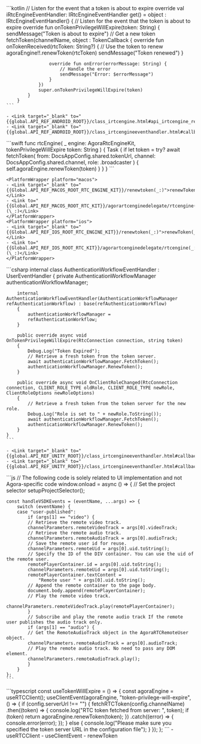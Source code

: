 <PlatformWrapper platform="android">
    ```kotlin
    // Listen for the event that a token is about to expire
    override val iRtcEngineEventHandler: IRtcEngineEventHandler
        get() = object : IRtcEngineEventHandler() {
            // Listen for the event that the token is about to expire
            override fun onTokenPrivilegeWillExpire(token: String) {
                sendMessage("Token is about to expire")
                // Get a new token
                fetchToken(channelName, object : TokenCallback {
                    override fun onTokenReceived(rtcToken: String?) {
                        // Use the token to renew
                        agoraEngine!!.renewToken(rtcToken)
                        sendMessage("Token renewed")
                    }

                    override fun onError(errorMessage: String) {
                        // Handle the error
                        sendMessage("Error: $errorMessage")
                    }
                })
                super.onTokenPrivilegeWillExpire(token)
            }
        }
    ```

    - <Link target="_blank" to="{{global.API_REF_ANDROID_ROOT}}/class_irtcengine.html#api_irtcengine_renewtoken">renewToken</Link>
    - <Link target="_blank" to="{{global.API_REF_ANDROID_ROOT}}/class_irtcengineeventhandler.html#callback_irtcengineeventhandler_ontokenprivilegewillexpire">onTokenPrivilegeWillExpire</Link>
</PlatformWrapper>

<PlatformWrapper platform="macos, ios">
    ```swift
    func rtcEngine(
        _ engine: AgoraRtcEngineKit, tokenPrivilegeWillExpire token: String
    ) {
        Task {
            if let token = try? await fetchToken(
                from: DocsAppConfig.shared.tokenUrl,
                channel: DocsAppConfig.shared.channel,
                role: .broadcaster
            ) { self.agoraEngine.renewToken(token) }
        }
    }
    ```

    <PlatformWrapper platform="macos">
    - <Link target="_blank" to="{{Global.API_REF_MACOS_ROOT_RTC_ENGINE_KIT}}/renewtoken(_:)">renewToken(_:)</Link>
    - <Link to="{{Global.API_REF_MACOS_ROOT_RTC_KIT}}/agorartcenginedelegate/rtcengine(_:tokenprivilegewillexpire:)">rtcEngine(\_:tokenPrivilegeWillExpire:)(\_:)</Link>
    </PlatformWrapper>
    <PlatformWrapper platform="ios">
    - <Link target="_blank" to="{{Global.API_REF_IOS_ROOT_RTC_ENGINE_KIT}}/renewtoken(_:)">renewToken(_:)</Link>
    - <Link to="{{Global.API_REF_IOS_ROOT_RTC_KIT}}/agorartcenginedelegate/rtcengine(_:tokenprivilegewillexpire:)">rtcEngine(\_:tokenPrivilegeWillExpire:)(\_:)</Link>
    </PlatformWrapper>
</PlatformWrapper>

<PlatformWrapper platform="unity">
    ```csharp
    internal class AuthenticationWorkflowEventHandler : UserEventHandler
    {
        private AuthenticationWorkflowManager authenticationWorkflowManager;

        internal AuthenticationWorkflowEventHandler(AuthenticationWorkflowManager refAuthenticationWorkflow) : base(refAuthenticationWorkflow)
        {
            authenticationWorkflowManager =
            refAuthenticationWorkflow;
        }

        public override async void OnTokenPrivilegeWillExpire(RtcConnection connection, string token)
        {
            Debug.Log("Token Expired");
            // Retrieve a fresh token from the token server.
            await authenticationWorkflowManager.FetchToken();
            authenticationWorkflowManager.RenewToken();
        }

        public override async void OnClientRoleChanged(RtcConnection connection, CLIENT_ROLE_TYPE oldRole, CLIENT_ROLE_TYPE newRole, ClientRoleOptions newRoleOptions)
        {
            // Retrieve a fresh token from the token server for the new role.
            Debug.Log("Role is set to " + newRole.ToString());
            await authenticationWorkflowManager.FetchToken();
            authenticationWorkflowManager.RenewToken();
        }
    }
    ```

    - <Link target="_blank" to="{{global.API_REF_UNITY_ROOT}}/class_irtcengineeventhandler.html#callback_irtcengineeventhandler_onproxyconnected">OnTokenPrivilegeWillExpire</Link>
    - <Link target="_blank" to="{{global.API_REF_UNITY_ROOT}}/class_irtcengineeventhandler.html#callback_irtcengineeventhandler_onclientrolechanged">OnClientRoleChanged</Link>
</PlatformWrapper>
<PlatformWrapper platform="web">
    ```js
    // The following code is solely related to UI implementation and not Agora-specific code
    window.onload = async () => {
    // Set the project selector
    setupProjectSelector();

    const handleVSDKEvents = (eventName, ...args) => {
        switch (eventName) {
        case "user-published":
            if (args[1] == "video") {
            // Retrieve the remote video track.
            channelParameters.remoteVideoTrack = args[0].videoTrack;
            // Retrieve the remote audio track.
            channelParameters.remoteAudioTrack = args[0].audioTrack;
            // Save the remote user id for reuse.
            channelParameters.remoteUid = args[0].uid.toString();
            // Specify the ID of the DIV container. You can use the uid of the remote user.
            remotePlayerContainer.id = args[0].uid.toString();
            channelParameters.remoteUid = args[0].uid.toString();
            remotePlayerContainer.textContent =
                "Remote user " + args[0].uid.toString();
            // Append the remote container to the page body.
            document.body.append(remotePlayerContainer);
            // Play the remote video track.
            channelParameters.remoteVideoTrack.play(remotePlayerContainer);
            }
            // Subscribe and play the remote audio track If the remote user publishes the audio track only.
            if (args[1] == "audio") {
            // Get the RemoteAudioTrack object in the AgoraRTCRemoteUser object.
            channelParameters.remoteAudioTrack = args[0].audioTrack;
            // Play the remote audio track. No need to pass any DOM element.
            channelParameters.remoteAudioTrack.play();
            }
        }
    };
    ```
</PlatformWrapper>
<PlatformWrapper platform="react-js">
    ```typescript
    const useTokenWillExpire = () => {
        const agoraEngine = useRTCClient();
        useClientEvent(agoraEngine, "token-privilege-will-expire", () => {
            if (config.serverUrl !== "") {
                fetchRTCToken(config.channelName)
                .then((token) => {
                    console.log("RTC token fetched from server: ", token);
                    if (token) return agoraEngine.renewToken(token);
                })
                .catch((error) => {
                    console.error(error);
                });
            } else {
                console.log("Please make sure you specified the token server URL in the configuration file");
            }
        });
    };
    ```
    - <Link to="{{Global.API_REF_RNJS_ROOT}}/functions/useRTCClient.html">useRTCClient</Link>
    - <Link to="{{Global.API_REF_RNJS_ROOT}}/functions/useClientEvent.html">useClientEvent</Link>
    - <Link target="_blank" to="{{global.API_REF_WEB_ROOT}}/interfaces/iagorartcclient.html#renewtoken">renewToken</Link>
</PlatformWrapper>
